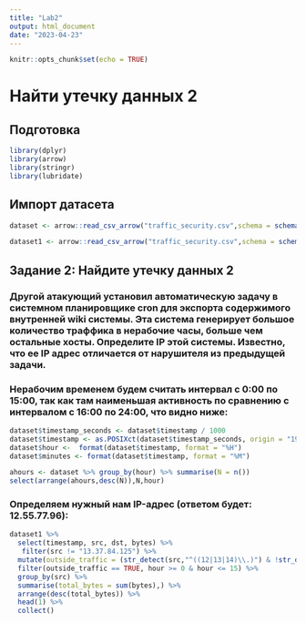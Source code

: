 ---
title: "Lab2"
output: html_document
date: "2023-04-23"
---

```{r setup, include=FALSE}
knitr::opts_chunk$set(echo = TRUE)
```

# Найти утечку данных 2
## Подготовка
```{r}
library(dplyr)
library(arrow)
library(stringr)
library(lubridate)
```
## Импорт датасета
```{r error=FALSE, message=FALSE}
dataset <- arrow::read_csv_arrow("traffic_security.csv",schema = schema(timestamp=int64(),src=utf8(),dst=utf8(),port=uint32(),bytes=uint32()))
```

```{r error=FALSE, message=FALSE}
dataset1 <- arrow::read_csv_arrow("traffic_security.csv",schema = schema(timestamp=int64(),src=utf8(),dst=utf8(),port=uint32(),bytes=uint32()))
```
## Задание 2: Найдите утечку данных 2

### Другой атакующий установил автоматическую задачу в системном планировщике cron для экспорта содержимого внутренней wiki системы. Эта система генерирует большое количество траффика в нерабочие часы, больше чем остальные хосты. Определите IP этой системы. Известно, что ее IP адрес отличается от нарушителя из предыдущей задачи.

###  Нерабочим временем будем считать интервал с 0:00 по 15:00, так как там наименьшая активность по сравнению с интервалом с 16:00 по 24:00, что видно ниже:

```{r}
dataset$timestamp_seconds <- dataset$timestamp / 1000
dataset$timestamp <- as.POSIXct(dataset$timestamp_seconds, origin = "1970-01-01", tz = "Europe/Moscow")
dataset$hour <-  format(dataset$timestamp, format = "%H")
dataset$minutes <- format(dataset$timestamp, format = "%M")
```

```{r}
ahours <- dataset %>% group_by(hour) %>% summarise(N = n())
select(arrange(ahours,desc(N)),N,hour)
```

### Определяем нужный нам IP-адрес (ответом будет: 12.55.77.96):

```{r}
dataset1 %>%
  select(timestamp, src, dst, bytes) %>%
   filter(src != "13.37.84.125") %>%
  mutate(outside_traffic = (str_detect(src,"^((12|13|14)\\.)") & !str_detect(dst,"^((12|13|14)\\.)")), hour = hour(as_datetime(timestamp/1000))) %>%
  filter(outside_traffic == TRUE, hour >= 0 & hour <= 15) %>%
  group_by(src) %>%
  summarise(total_bytes = sum(bytes),) %>%
  arrange(desc(total_bytes)) %>%
  head(1) %>%
  collect()
```